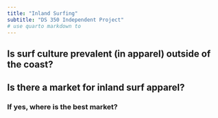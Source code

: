```yaml
---
title: "Inland Surfing"
subtitle: "DS 350 Independent Project"
# use quarto markdown to 
---
```


## Is surf culture prevalent (in apparel) outside of the coast?
## Is there a market for inland surf apparel?
### If yes, where is the best market?

